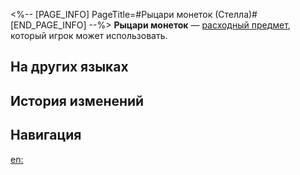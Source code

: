 <%-- [PAGE_INFO]
PageTitle=#Рыцари монеток (Стелла)#
[END_PAGE_INFO] --%>
{{Расходный предмет Инфобокс
|Название    = Рыцари монеток
|id          = 408630
|Изображения = Предмет Рыцари монеток (Стелла).png
|Тип         = Расходные предметы HP
|Редкость    = 3
|Эффект      = Восстанавливает выбранному союзнику 45% НР.
|Описание    = Сувенир, который продаёт (Первопроходец) на корабле «(Лучезарный шпат/Корма Освоения/Таталов/Парящая стрелка часов)». Он вдохновлён работой одного поклонника. Всякий раз, когда (Первопроходец) думает о получаемой поддержке и любви, {{MC|ж=ей|м=ему}} становится тепло внутри.
|Рецепт      = 
|Источник1   = [[Продавщица закусок]]
|Источник2   = 
|Источник3   = 
}}
{{Описание|1=''«На картинке изображён главный убийца Звёздного экспресса. Сможешь ли ты выдержать {{MC|ж=её|м=его}} взгляд в течение десяти секунд?»''}}
'''Рыцари монеток''' — [[расходный предмет]], который игрок может использовать.

==На других языках==
{{На других языках
|en   = Knights of Loose Change
|zhs  = 金钢镚骑士团
|zht  = 金鋼鏰騎士團
|ja   = 金貨騎士団
|ko   = 골드스틸 기사단
|es   = Caballeros de las Monedas Sueltas
|fr   = Chevalier au rabais
|ru   = Рыцари монеток
|th   = อัศวินทองและเหล็ก
|vi   = Đội Kỵ Sĩ Xu Vàng
|de   = Ritter des Goldstahls
|id   = Knights of Loose Change
|pt   = Aços d'Ouro
}}

==История изменений==
{{История изменений|3.5}}

==Навигация==
{{Расходные предметы Навбокс}}

[[en:]]